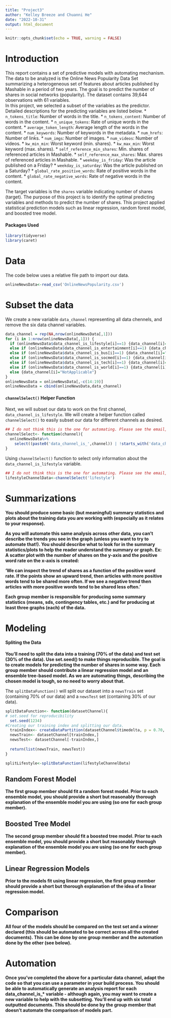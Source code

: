 ```yaml
---
title: "Project3"
author: "Kelley Breeze and Chuanni He"
date: "2022-10-31"
output: html_document
---
```


```r
knitr::opts_chunk$set(echo = TRUE, warning = FALSE)
```

# Introduction  

This report contains a set of predictive models with automating mechanism. The data to be analyzed is the Online News Popularity Data Set summarizing a heterogeneous set of features about articles published by Mashable in a period of two years. The goal is to predict the number of shares in social networks (popularity). The dataset contains 39,644 observations with 61 variables.  
In this project, we selected a subset of the variables as the predictor. Detailed descriptions for the predicting variables are listed below.
* `n_tokens_title`: Number of words in the title.
* `n_tokens_content`: Number of words in the content.
* `n_unique_tokens`: Rate of unique words in the content.
* `average_token_length`: Average length of the words in the content.
* `num_keywords`: Number of keywords in the metadata.
* `num_hrefs`: Number of links.
* `num_imgs`: Number of images.
* `num_videos`: Number of videos.
* `kw_min_min`: Worst keyword (min. shares).
* `kw_max_min`: Worst keyword (max. shares).
* `self_reference_min_shares`: Min. shares of referenced articles in Mashable.
* `self_reference_max_shares`: Max. shares of referenced articles in Mashable.
* `weekday_is_friday`: Was the article published on a Friday?
* `weekday_is_saturday`: Was the article published on a Saturday?
* `global_rate_positive_words`: Rate of positive words in the content.
* `global_rate_negative_words`: Rate of negative words in the content.  

The target variables is the `shares` variable indicating number of shares (target). The purpose of this project is to identify the optimal predicting variables and methods to predict the number of shares. This project applied statistical prediction models such as linear regression,  random forest model, and boosted tree model.
 

#### Packages Used  

```r
library(tidyverse)
library(caret)
```


# Data  

The code below uses a relative file path to import our data.  

```r
onlineNewsData<-read_csv('OnlineNewsPopularity.csv')
```

# Subset the data

We create a new variable `data_channel` representing all data chennels, and remove the six data channel variables.

```r
data_channel = rep(NA,nrow(onlineNewsData[,1]))
for (i in 1:nrow(onlineNewsData[,1])) {
  if (onlineNewsData$data_channel_is_lifestyle[i]==1) {data_channel[i]="lifestyle"} 
  else if (onlineNewsData$data_channel_is_entertainment[i]==1) {data_channel[i]="entertainment"}
  else if (onlineNewsData$data_channel_is_bus[i]==1) {data_channel[i]="bus"}
  else if (onlineNewsData$data_channel_is_socmed[i]==1) {data_channel[i]="socmed"}
  else if (onlineNewsData$data_channel_is_tech[i]==1) {data_channel[i]="tech"}
  else if (onlineNewsData$data_channel_is_world[i]==1) {data_channel[i]="world"}
  else {data_channel[i]="NotApplicable"}
}
onlineNewsData = onlineNewsData[,-c(14:19)]
onlineNewsData = cbind(onlineNewsData,data_channel)
```












#### `channelSelect()` Helper Function  

Next, we will subset our data to work on the first channel, `data_channel_is_lifestyle`.  We will create a helper function called `channelSelect()` to easily subset our data for different channels as desired.  

```r
## I do not think this is the one for automating. Please see the email, thanks!
channelSelect<- function(channel){
  onlineNewsData%>%
    select((paste0('data_channel_is_',channel)) | !starts_with('data_channel_is'))
}
```


Using `channelSelect()` function to select only information about the `data_channel_is_lifestyle` variable.  

```r
## I do not think this is the one for automating. Please see the email, thanks!
lifestyleChannelData<-channelSelect('lifestyle')
```




# Summarizations  

**You should produce some basic (but meaningful) summary statistics and plots about the training data you are working with (especially as it relates to your response).**  

**As you will automate this same analysis across other data, you can’t describe the trends you see in the graph (unless you want to try to automate that!). You should describe what to look for in the summary statistics/plots to help the reader understand the summary or graph. Ex: A scatter plot with the number of shares on the y-axis and the positive word rate on the x-axis is created:** 

**'We can inspect the trend of shares as a function of the positive word rate. If the points show an upward trend, then articles with more positive words tend to be shared more often. If we see a negative trend then articles with more positive words tend to be shared less often.'**

**Each group member is responsible for producing some summary statistics (means, sds, contingency tables, etc.) and for producing at least three graphs (each) of the data. ** 


# Modeling  

#### Spliting the Data  

**You’ll need to split the data into a training (70% of the data) and test set (30% of the data). Use set.seed() to make things reproducible. The goal is to create models for predicting the number of shares in some way. Each group member should contribute a linear regression model and an ensemble tree-based model. As we are automating things, describing the chosen model is tough, so no need to worry about that.**


The `splitDataFunction()` will split our dataset into a `newsTrain` set (containing 70% of our data) and a `newsTest` set (containing 30% of our data).  

```r
splitDataFunction<- function(datasetChannel){
# set.seed for reproducibility
  set.seed(1234)
#Creating our training index and splitting our data.
  trainIndex<- createDataPartition(datasetChannel$timedelta, p = 0.70, list=FALSE)
  newsTrain<- datasetChannel[trainIndex,]
  newsTest<- datasetChannel[-trainIndex,]
  
  return(list(newsTrain, newsTest))
}
```

```r
splitLifestyle<-splitDataFunction(lifestyleChannelData)
```

## Random Forest Model  

**The first group member should fit a random forest model. Prior to each ensemble model, you should provide a short but reasonably thorough explanation of the ensemble model you are using (so one for each group member).**


## Boosted Tree Model  

**The second group member should fit a boosted tree model. Prior to each ensemble model, you should provide a short but reasonably thorough explanation of the ensemble model you are using (so one for each group member).**

## Linear Regression Models  

**Prior to the models fit using linear regression, the first group member should provide a short but thorough explanation of the idea of a linear regression model.**


# Comparison  

**All four of the models should be compared on the test set and a winner declared (this should be automated to be correct across all the created documents). This can be done by one group member and the automation done by the other (see below).**


# Automation  

**Once you’ve completed the above for a particular data channel, adapt the code so that you can use a parameter in your build process. You should be able to automatically generate an analysis report for each data_channel_is_* variable - although again, you may want to create a new variable to help with the subsetting. You’ll end up with six total outputted documents. This should be done by the group member that doesn’t automate the comparison of models part.**
